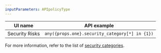 ```yaml
---
inputParameters: APIpolicyType
---
```



| UI name        | API example                                                 |
| -------------- | ----------------------------------------------------------- |
| Security Risks | <code>any({props.one}.security_category[*] in \{1\})</code> |

For more information, refer to the list of [security categories](/cloudflare-one/policies/gateway/domain-categories/#security-categories).
